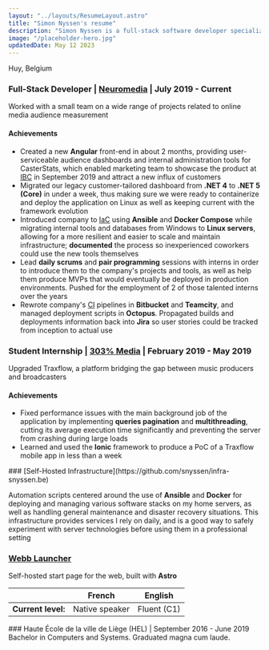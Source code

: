 ```yaml
---
layout: "../layouts/ResumeLayout.astro"
title: "Simon Nyssen's resume"
description: "Simon Nyssen is a full-stack software developer specialized in C#.NET and Angular. He also has experience with infrastructure management and DevOps."
image: "/placeholder-hero.jpg"
updatedDate: May 12 2023
---
```




<ResumeSection title="Contact information" justifyText={false}>
  <TwoColumnsLayout>
    <div slot="col-1" class="flex flex-col">
      <LinkWithIcon
        iconClasses="las la-at text-2xl"
        iconAltText="Arobase, with my email address next to it"
        href="mailto:contact@snyssen.be"
        text="contact@snyssen.be"
      />
      <TextWithIcon
        iconClasses="las la-map-marker text-2xl"
        iconAltText="Map marker, representing where I live"
      >
        <span>Huy, Belgium</span>
      </TextWithIcon>
      <LinkWithIcon
        iconClasses="las la-hand-peace text-2xl"
        iconAltText="Hand doing the sign peace, link next to it goes to my personal website"
        href="https://snyssen.be"
        text="snyssen.be"
      />
    </div>
    <div slot="col-2" class="flex flex-col">
      <LinkWithIcon
        iconClasses="lab la-github text-2xl"
        iconAltText="Github logo"
        href="https://github.com/snyssen"
        text="github.com/snyssen"
      />
      <LinkWithIcon
        iconClasses="lab la-git text-2xl"
        iconAltText="git logo, link next to it goes to my self-hosted Gitea instance"
        href="https://git.snyssen.be/snyssen"
        text="git.snyssen.be/snyssen"
      />
      <LinkWithIcon
        iconClasses="lab la-linkedin-in text-2xl"
        iconAltText="Github logo"
        href="https://www.linkedin.com/in/snyssen"
        text="linkedin.com/in/snyssen"
      />
    </div>
  </TwoColumnsLayout>
</ResumeSection>

<ResumeSection title="Work Experience">

### Full-Stack Developer | [Neuromedia](https://neuromedia.io/) | July 2019 - Current

Worked with a small team on a wide range of projects related to online media audience measurement

#### Achievements

- Created a new **Angular** front-end in about 2 months, providing user-serviceable audience dashboards and internal administration tools for CasterStats, which enabled marketing team to showcase the product at [IBC](https://en.wikipedia.org/wiki/International_Broadcasting_Convention) in September 2019 and attract a new influx of customers
- Migrated our legacy customer-tailored dashboard from **.NET 4** to **.NET 5 (Core)** in under a week, thus making sure we were ready to containerize and deploy the application on Linux as well as keeping current with the framework evolution
- Introduced company to [IaC](https://en.wikipedia.org/wiki/Infrastructure_as_code) using **Ansible** and **Docker Compose** while migrating internal tools and databases from Windows to **Linux servers**, allowing for a more resilient and easier to scale and maintain infrastructure; **documented** the process so inexperienced coworkers could use the new tools themselves
- Lead **daily scrums** and **pair programming** sessions with interns in order to introduce them to the company's projects and tools, as well as help them produce MVPs that would eventually be deployed in production environments. Pushed for the employment of 2 of those talented interns over the years
- Rewrote company's [CI](https://en.wikipedia.org/wiki/Continuous_integration) pipelines in **Bitbucket** and **Teamcity**, and managed deployment scripts in **Octopus**. Propagated builds and deployments information back into **Jira** so user stories could be tracked from inception to actual use

<PageBreak />

### Student Internship | [303% Media](https://303.media/#!home) | February 2019 - May 2019

Upgraded Traxflow, a platform bridging the gap between music producers and broadcasters

#### Achievements

- Fixed performance issues with the main background job of the application by implementing **queries pagination** and **multithreading**, cutting its average execution time significantly and preventing the server from crashing during large loads
- Learned and used the **Ionic** framework to produce a PoC of a Traxflow mobile app in less than a week

</ResumeSection>

<ResumeSection title="Personal projects">
### [Self-Hosted Infrastructure](https://github.com/snyssen/infra-snyssen.be)

Automation scripts centered around the use of **Ansible** and **Docker** for deploying and managing various software stacks on my home servers,
as well as handling general maintenance and disaster recovery situations.
This infrastructure provides services I rely on daily, and is a good way to safely experiment with server technologies before using them in a professional setting

### [Webb Launcher](https://git.snyssen.be/snyssen/webb-launcher)

Self-hosted start page for the web, built with **Astro**

</ResumeSection>

<ResumeSection title="Spoken languages">

|                    | French         | English     |
| ------------------ | -------------- | ----------- |
| **Current level:** | Native speaker | Fluent (C1) |

</ResumeSection>
<ResumeSection title="Education">
  ### Haute École de la ville de Liège (HEL) | September 2016 - June 2019
  Bachelor in Computers and Systems. Graduated magna cum laude.
</ResumeSection>
